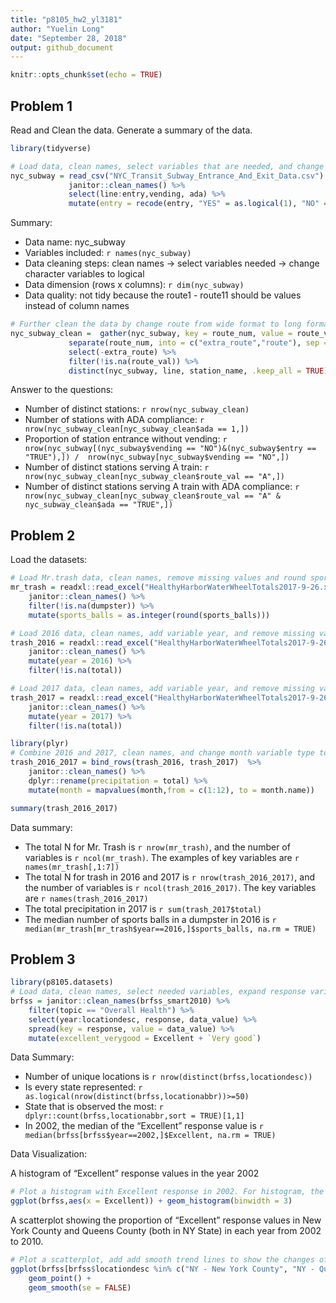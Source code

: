 ```yaml
---
title: "p8105_hw2_yl3181"
author: "Yuelin Long"
date: "September 28, 2018"
output: github_document
---
```


```r
knitr::opts_chunk$set(echo = TRUE)
```

## Problem 1

Read and Clean the data. Generate a summary of the data.
```r
library(tidyverse)

# Load data, clean names, select variables that are needed, and change variables type
nyc_subway = read_csv("NYC_Transit_Subway_Entrance_And_Exit_Data.csv") %>%
             janitor::clean_names() %>%
             select(line:entry,vending, ada) %>% 
             mutate(entry = recode(entry, "YES" = as.logical(1), "NO" = as.logical(0)))
```

Summary:

+ Data name: nyc_subway
+ Variables included: `r names(nyc_subway)`
+ Data cleaning steps: clean names -> select variables needed -> change character variables to logical
+ Data dimension (rows x columns): `r dim(nyc_subway)`
+ Data quality: not tidy because the route1 - route11 should be values instead of column names 

```r
# Further clean the data by change route from wide format to long format, clean the route variables, remove missing values and duplicates
nyc_subway_clean =  gather(nyc_subway, key = route_num, value = route_val, starts_with("route")) %>%
             separate(route_num, into = c("extra_route","route"), sep = 5) %>%
             select(-extra_route) %>%
             filter(!is.na(route_val)) %>%
             distinct(nyc_subway, line, station_name, .keep_all = TRUE)
```


Answer to the questions:

+ Number of distinct stations: `r nrow(nyc_subway_clean)`
+ Number of stations with ADA compliance: `r nrow(nyc_subway_clean[nyc_subway_clean$ada == 1,])`
+ Proportion of station entrance without vending: `r nrow(nyc_subway[(nyc_subway$vending == "NO")&(nyc_subway$entry == "TRUE"),]) /  nrow(nyc_subway[nyc_subway$vending == "NO",])`
+ Number of distinct stations serving A train: `r nrow(nyc_subway_clean[nyc_subway_clean$route_val == "A",])`
+ Number of distinct stations serving A train with ADA compliance: `r nrow(nyc_subway_clean[nyc_subway_clean$route_val == "A" & nyc_subway_clean$ada == "TRUE",])`


## Problem 2

Load the datasets:
```r

# Load Mr.trash data, clean names, remove missing values and round sports_ball to integer and change its type to integer
mr_trash = readxl::read_excel("HealthyHarborWaterWheelTotals2017-9-26.xlsx", sheet = "Mr. Trash Wheel", range = "A2:N258") %>%
    janitor::clean_names() %>%
    filter(!is.na(dumpster)) %>%
    mutate(sports_balls = as.integer(round(sports_balls)))

# Load 2016 data, clean names, add variable year, and remove missing values 
trash_2016 = readxl::read_excel("HealthyHarborWaterWheelTotals2017-9-26.xlsx", sheet = "2016 Precipitation", range = "A2:B14") %>%
    janitor::clean_names() %>%
    mutate(year = 2016) %>%
    filter(!is.na(total))

# Load 2017 data, clean names, add variable year, and remove missing values 
trash_2017 = readxl::read_excel("HealthyHarborWaterWheelTotals2017-9-26.xlsx", sheet = "2017 Precipitation", range = "A2:B14") %>%
    janitor::clean_names() %>%
    mutate(year = 2017) %>%
    filter(!is.na(total))

library(plyr)
# Combine 2016 and 2017, clean names, and change month variable type to character
trash_2016_2017 = bind_rows(trash_2016, trash_2017)  %>%
    janitor::clean_names() %>%
    dplyr::rename(precipitation = total) %>%
    mutate(month = mapvalues(month,from = c(1:12), to = month.name))

summary(trash_2016_2017)
```

Data summary:

+ The total N for Mr. Trash is `r nrow(mr_trash)`, and the number of variables is `r ncol(mr_trash)`. The examples of key variables are `r names(mr_trash[,1:7])`
+ The total N for trash in 2016 and 2017 is `r nrow(trash_2016_2017)`, and the number of variables is `r ncol(trash_2016_2017)`. The key variables are `r names(trash_2016_2017)`
+ The total precipitation in 2017 is `r sum(trash_2017$total)`
+ The median number of sports balls in a dumpster in 2016 is `r median(mr_trash[mr_trash$year==2016,]$sports_balls, na.rm = TRUE)`


## Problem 3
```r
library(p8105.datasets)
# Load data, clean names, select needed variables, expand response variables, and create a new variables to combine Excellent and very good.
brfss = janitor::clean_names(brfss_smart2010) %>%
    filter(topic == "Overall Health") %>%
    select(year:locationdesc, response, data_value) %>%
    spread(key = response, value = data_value) %>%
    mutate(excellent_verygood = Excellent + `Very good`) 
```

Data Summary:

+ Number of unique locations is `r nrow(distinct(brfss,locationdesc))`
+ Is every state represented: `r as.logical(nrow(distinct(brfss,locationabbr))>=50)`
+ State that is observed the most: `r dplyr::count(brfss,locationabbr,sort = TRUE)[1,1]`
+ In 2002, the median of the “Excellent” response value is `r median(brfss[brfss$year==2002,]$Excellent, na.rm = TRUE)`

Data Visualization:

A histogram of “Excellent” response values in the year 2002

```r
# Plot a histogram with Excellent response in 2002. For histogram, the bins are recommended to be 5~12, so choose binwidth = 3 to have less bins.
ggplot(brfss,aes(x = Excellent)) + geom_histogram(binwidth = 3)
```

A scatterplot showing the proportion of “Excellent” response values in New York County and Queens County (both in NY State) in each year from 2002 to 2010.

```r
# Plot a scatterplot, add add smooth trend lines to show the changes of Excellent response with time in New York and Queens 
ggplot(brfss[brfss$locationdesc %in% c("NY - New York County", "NY - Queens County"),],aes(x = year, y = Excellent, color = locationdesc)) + 
    geom_point() +
    geom_smooth(se = FALSE) 
```
